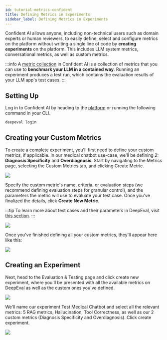 ```yaml
---
id: tutorial-metrics-confident
title: Defining Metrics in Experiments
sidebar_label: Defining Metrics in Experiments
---
```


Confident AI allows anyone, including non-technical users such as domain experts or human reviewers, to easily define, select and configure metrics on the platform without writing a single line of code by **creating experiments** on the platform. This includes LLM system metrics, conversational metrics, as well as custom metrics.

:::info
A [metric collection](https://documentation.confident-ai.com/docs) in Confident AI is a collection of metrics that you can use to **benchmark your LLM in a contained way**. Running an experiment produces a test run, which contains the evaluation results of your LLM app's test cases.
:::

## Setting Up

Log in to Confident AI by heading to the [platform](https://app.confident-ai.com/) or running the following command in your CLI.

```bash
deepeval login
```

## Creating your Custom Metrics

To create a complete experiment, you'll first need to define your custom metrics, if applicable. In our medical chatbot use-case, we'll be defining 2: **Diagnosis Specificity** and **Overdiagnosis**. Start by navigating to the Metrics page, selecting the Custom Metrics tab, and clicking Create Metric.

<div
  style={{
    display: "flex",
    alignItems: "center",
    justifyContent: "center",
  }}
>
  <img
    src="https://deepeval-docs.s3.amazonaws.com/01_choose_metrics.svg"
    style={{
      marginTop: "20px",
      marginBottom: "20px",
      height: "auto",
      maxHeight: "800px",
    }}
  />
</div>

Specify the custom metric's name, criteria, or evaluation steps (we recommend defining evaluation steps for granular control), and the parameters the metric will use to evaluate your test case. Once you've finalized the details, click **Create New Metric**.

:::tip
To learn more about test cases and their parameters in DeepEval, visit [this section](/docs/evaluation-test-cases).
:::

<div
  style={{
    display: "flex",
    alignItems: "center",
    justifyContent: "center",
  }}
>
  <img
    src="https://deepeval-docs.s3.amazonaws.com/02_choose_metrics.svg"
    style={{
      marginTop: "20px",
      marginBottom: "20px",
      height: "auto",
      maxHeight: "800px",
    }}
  />
</div>

Once you've finished defining all your custom metrics, they'll appear here like this:

<div
  style={{
    display: "flex",
    alignItems: "center",
    justifyContent: "center",
  }}
>
  <img
    src="https://deepeval-docs.s3.amazonaws.com/03_choose_metrics.svg"
    style={{
      marginTop: "20px",
      marginBottom: "20px",
      height: "auto",
      maxHeight: "800px",
    }}
  />
</div>

## Creating an Experiment

Next, head to the Evaluation & Testing page and click create new experiment, where you'll be presented with all the available metrics on DeepEval as well as the custom ones you've defined.

<div
  style={{
    display: "flex",
    alignItems: "center",
    justifyContent: "center",
  }}
>
  <img
    src="https://deepeval-docs.s3.amazonaws.com/04_choose_metrics.svg"
    style={{
      marginTop: "20px",
      marginBottom: "20px",
      height: "auto",
      maxHeight: "800px",
    }}
  />
</div>

We'll name our experiment Test Medical Chatbot and select all the relevant metrics: 5 RAG metrics, Hallucination, Tool Correctness, as well as our 2 custom metrics (Diagnosis Specificity and Overdiagnosis). Click create experiment.

<div
  style={{
    display: "flex",
    alignItems: "center",
    justifyContent: "center",
  }}
>
  <img
    src="https://deepeval-docs.s3.amazonaws.com/05_choose_metrics.svg"
    style={{
      marginTop: "20px",
      marginBottom: "20px",
      height: "auto",
      maxHeight: "800px",
    }}
  />
</div>
